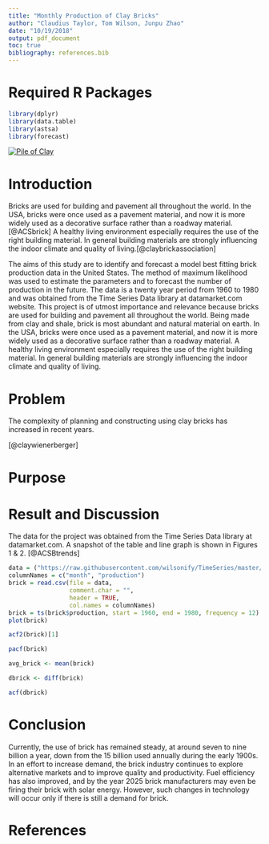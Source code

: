 ```yaml
---
title: "Monthly Production of Clay Bricks"
author: "Claudius Taylor, Tom Wilson, Junpu Zhao"
date: "10/19/2018"
output: pdf_document
toc: true
bibliography: references.bib
---
```


# Required R Packages
```r
library(dplyr)
library(data.table)
library(astsa)
library(forecast)
```
\centering

 [![Pile of Clay](./images/clay.jpg)](https://raw.githubusercontent.com/wilsonify/TimeSeries/master/images/clay.jpg)

\raggedright

\newpage

# Introduction

Bricks are used for building and pavement all throughout the world. In the USA, bricks were once used as a pavement material, and now it is more widely used as a decorative surface rather than a roadway material.[@ACSbrick] A healthy living environment especially requires the use of the right building material. In general building materials are strongly influencing the indoor climate and quality of living.[@claybrickassociation]

The aims of this study are to identify and forecast a model best fitting brick production data in the United States. The method of maximum likelihood was used to estimate the parameters and to forecast the number of production in the future. The data is a twenty year period from 1960 to 1980 and was obtained from the Time Series Data library at datamarket.com website. 
This project is of utmost importance and relevance because bricks are used for building and pavement all throughout the world. Being made from clay and shale, brick is most abundant and natural material on earth. In the USA, bricks were once used as a pavement material, and now it is more widely used as a decorative surface rather than a roadway material. A healthy living environment especially requires the use of the right building material. In general building materials are strongly influencing the indoor climate and quality of living.

# Problem

The complexity of planning and constructing using clay bricks has increased in recent years. 

[@claywienerberger]

# Purpose


# Result and Discussion
The data for the project was obtained from the Time Series Data library at datamarket.com. A snapshot of the table and line graph is shown in Figures 1 & 2.
[@ACSBtrends]

```r
data = ("https://raw.githubusercontent.com/wilsonify/TimeSeries/master/data/claybrick.csv")
columnNames = c("month", "production") 
brick = read.csv(file = data,
                 comment.char = "",
                 header = TRUE,
                 col.names = columnNames)
brick = ts(brick$production, start = 1960, end = 1980, frequency = 12)
plot(brick)
```


```r
acf2(brick)[1]
```

```r
pacf(brick)
```

```r
avg_brick <- mean(brick)
```

```r
dbrick <- diff(brick)
```

```r
acf(dbrick)
```
# Conclusion

Currently, the use of brick has remained steady, at around seven to nine billion a year, down from the 15 billion used annually during the early 1900s. In an effort to increase demand, the brick industry continues to explore alternative markets and to improve quality and productivity. Fuel efficiency has also improved, and by the year 2025 brick manufacturers may even be firing their brick with solar energy. However, such changes in technology will occur only if there is still a demand for brick.

# References {-}

<!--
- https://www.datamarket.com: source of data

- https://www.eia.gov/totalenergy/data/annual

- www.claybrick.org

- "Trends in Brick Plant Operation," 
  The American Ceramic Society Bulletin. 1992, pp.69-74
  
- "Brick Manufacturing from Past to Present," 
  The American Ceramic Society Bulletin. May, 1990, pp.807-813
 
-->
